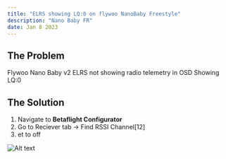 ```yaml
---
title: "ELRS showing LQ:0 on flywoo NanoBaby Freestyle"
description: "Nano Baby FR"
date: Jan 8 2023
---
```

## The Problem
Flywoo Nano Baby v2 ELRS not showing radio telemetry in OSD
Showing LQ:0

## The Solution
1. Navigate to **Betaflight Configurator**
2. Go to Reciever tab -> Find RSSI Channel[12] 
3. et to off


![Alt text](https://isaiahbaker.xyz/img.jpg "a title")